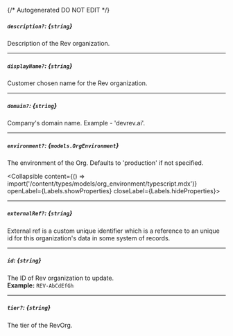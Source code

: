 {/* Autogenerated DO NOT EDIT  */}

##### `description?`: *{`string`}*
Description of the Rev organization.

---
##### `displayName?`: *{`string`}*
Customer chosen name for the Rev organization.

---
##### `domain?`: *{`string`}*
Company's domain name. Example \- 'devrev.ai'.

---
##### `environment?`: *{`models.OrgEnvironment`}*
The environment of the Org. Defaults to 'production' if not specified.

<Collapsible content={() => import('/content/types/models/org_environment/typescript.mdx')} openLabel={Labels.showProperties} closeLabel={Labels.hideProperties}>
</Collapsible>

---
##### `externalRef?`: *{`string`}*
External ref is a custom unique identifier which is a reference to
an unique id for this organization's data in some system of
records.


---
##### `id`: *{`string`}*
The ID of Rev organization to update.
<br/>
**Example:** `REV-AbCdEfGh`

---
##### `tier?`: *{`string`}*
The tier of the RevOrg.


